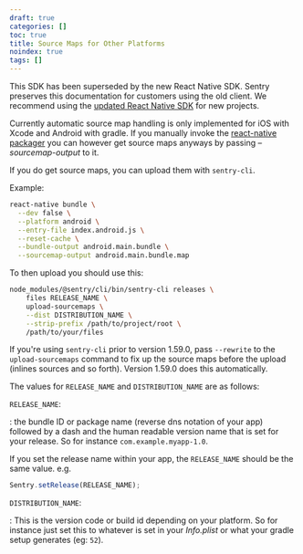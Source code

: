```yaml
---
draft: true
categories: []
toc: true
title: Source Maps for Other Platforms
noindex: true
tags: []
---
```


<Alert level="warning" title="Note">

This SDK has been superseded by the new React Native SDK. Sentry preserves this documentation for customers using the old client. We recommend using the [updated React Native SDK](/platforms/react-native/) for new projects.

</Alert>

Currently automatic source map handling is only implemented for iOS with Xcode and Android with gradle. If you manually invoke the [react-native packager](https://github.com/facebook/metro) you can however get source maps anyways by passing _–sourcemap-output_ to it.

If you do get source maps, you can upload them with `sentry-cli`.

Example:

```bash
react-native bundle \
  --dev false \
  --platform android \
  --entry-file index.android.js \
  --reset-cache \
  --bundle-output android.main.bundle \
  --sourcemap-output android.main.bundle.map
```

To then upload you should use this:

```bash
node_modules/@sentry/cli/bin/sentry-cli releases \
    files RELEASE_NAME \
    upload-sourcemaps \
    --dist DISTRIBUTION_NAME \
    --strip-prefix /path/to/project/root \
    /path/to/your/files
```

<Note>

If you're using `sentry-cli` prior to version 1.59.0, pass `--rewrite` to the `upload-sourcemaps` command to fix up the source maps before the upload (inlines sources and so forth). Version 1.59.0 does this automatically.

</Note>

The values for `RELEASE_NAME` and `DISTRIBUTION_NAME` are as follows:

`RELEASE_NAME`:

: the bundle ID or package name (reverse dns notation of your app) followed by a dash and the human readable version name that
is set for your release. So for instance `com.example.myapp-1.0`.

If you set the release name within your app, the `RELEASE_NAME` should be the same value. e.g.

```javascript
Sentry.setRelease(RELEASE_NAME);
```

`DISTRIBUTION_NAME`:

: This is the version code or build id depending on your platform. So for instance just set this to whatever is set in your _Info.plist_ or what your gradle setup generates (eg: `52`).
